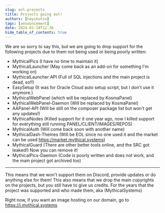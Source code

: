 ```yaml
---
slug: eol-projects
title: Projects going eol!
authors: [nayskutzu]
tags: [announcement]
date: 2024-01-18T12:30
hide_table_of_contents: true
---
```


We are so sorry to say this, but we are going to drop support for the following projects due to them not being used or being poorly written:
- MythicalPics (I have no time to maintain it)
- MythicalLauncher (May come back as an add-on for something I'm working on)
- MythicalLauncher API (Full of SQL injections and the main project is dead, so!!)
- EasySetup (It was for Oracle Cloud auto setup script, but I don't use it anymore.)
- MythicalWebPanel (which will be replaced by KosmaPanel)
- MythicalWebPanel-Daemon (Will be replaced by KosmaPanel)
- AAPanel-API (Will be still on the composer package list but won't get any updates!)
- MythicalNodes (Killed support for it one year ago, now I killed support for everything still running PANEL/CLIENT/IMAGES/REPOS)
- MythicalAuth (Will come back soon with another name)
- MythicalDash-Themes (Will be EOL since no one used it and the market can be used https://market.mythical.systems)
- MythicalGuard (There are other better tools online, and the SRC got leaked!) Now you can remove it!
- MythicalPics-Daemon (Code is poorly written and does not work, and the main project got archived too)

<hr></hr>
This means that we won't support them on Discord, provide updates or do anything else for them!
This also means that we drop the main copyrights on the projects, but you still have to give us credits.
For the years that the project was supported and who made them, aka (MythicalSystems)

Right now, if you want an image hosting on our domain, go to https://i.mythical.systems 